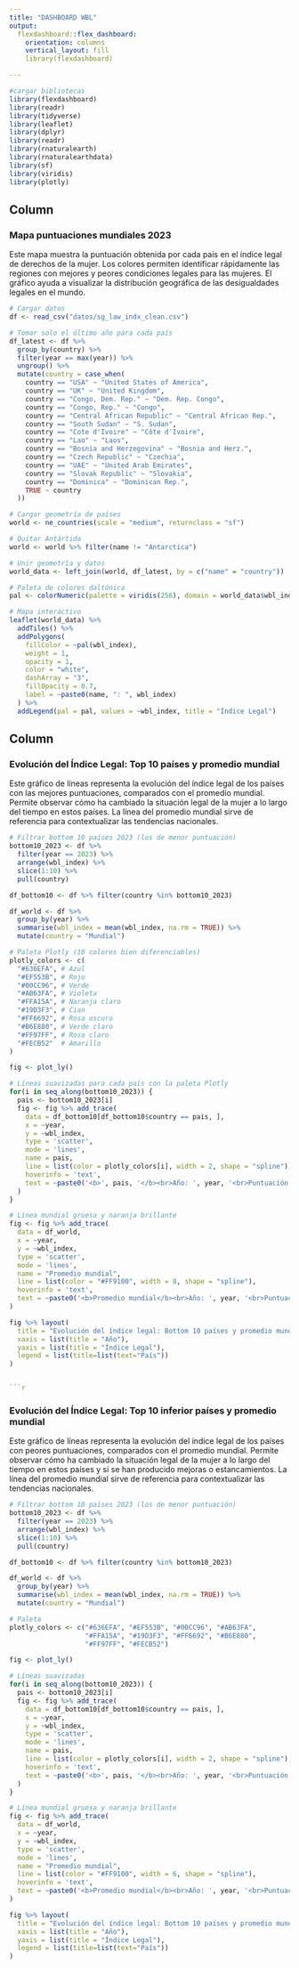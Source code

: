 ```yaml
---
title: "DASHBOARD WBL"
output: 
  flexdashboard::flex_dashboard:
    orientation: columns
    vertical_layout: fill
    library(flexdashboard)

---
```


```r

#cargar bibliotecas
library(flexdashboard)
library(readr)
library(tidyverse)
library(leaflet)
library(dplyr)
library(readr)
library(rnaturalearth)
library(rnaturalearthdata)
library(sf)
library(viridis)
library(plotly)

```

Column {data-width=650}
-----------------------------------------------------------------------

### Mapa puntuaciones mundiales 2023

Este mapa muestra la puntuación obtenida por cada país en el índice legal de derechos de la mujer. Los colores permiten identificar rápidamente las regiones con mejores y peores condiciones legales para las mujeres. El gráfico ayuda a visualizar la distribución geográfica de las desigualdades legales en el mundo.


```r
# Cargar datos
df <- read_csv("datos/sg_law_indx_clean.csv")

# Tomar solo el último año para cada país
df_latest <- df %>%
  group_by(country) %>%
  filter(year == max(year)) %>%
  ungroup() %>%
  mutate(country = case_when(
    country == "USA" ~ "United States of America",
    country == "UK" ~ "United Kingdom",
    country == "Congo, Dem. Rep." ~ "Dem. Rep. Congo",
    country == "Congo, Rep." ~ "Congo",
    country == "Central African Republic" ~ "Central African Rep.",
    country == "South Sudan" ~ "S. Sudan",
    country == "Cote d'Ivoire" ~ "Côte d'Ivoire",
    country == "Lao" ~ "Laos",
    country == "Bosnia and Herzegovina" ~ "Bosnia and Herz.",
    country == "Czech Republic" ~ "Czechia",
    country == "UAE" ~ "United Arab Emirates",
    country == "Slovak Republic" ~ "Slovakia",
    country == "Dominica" ~ "Dominican Rep.",
    TRUE ~ country
  ))

# Cargar geometría de países
world <- ne_countries(scale = "medium", returnclass = "sf")

# Quitar Antártida
world <- world %>% filter(name != "Antarctica")

# Unir geometría y datos
world_data <- left_join(world, df_latest, by = c("name" = "country"))

# Paleta de colores daltónica
pal <- colorNumeric(palette = viridis(256), domain = world_data$wbl_index)

# Mapa interactivo
leaflet(world_data) %>%
  addTiles() %>%
  addPolygons(
    fillColor = ~pal(wbl_index),
    weight = 1,
    opacity = 1,
    color = "white",
    dashArray = "3",
    fillOpacity = 0.7,
    label = ~paste0(name, ": ", wbl_index)
  ) %>%
  addLegend(pal = pal, values = ~wbl_index, title = "Índice Legal")
```

Column {data-width=350}
-----------------------------------------------------------------------

### Evolución del Índice Legal: Top 10 países y promedio mundial

Este gráfico de líneas representa la evolución del índice legal de los países con las mejores puntuaciones, comparados con el promedio mundial. Permite observar cómo ha cambiado la situación legal de la mujer a lo largo del tiempo en estos países. La línea del promedio mundial sirve de referencia para contextualizar las tendencias nacionales.


```r

# Filtrar bottom 10 países 2023 (los de menor puntuación)
bottom10_2023 <- df %>%
  filter(year == 2023) %>%
  arrange(wbl_index) %>%
  slice(1:10) %>%
  pull(country)

df_bottom10 <- df %>% filter(country %in% bottom10_2023)

df_world <- df %>%
  group_by(year) %>%
  summarise(wbl_index = mean(wbl_index, na.rm = TRUE)) %>%
  mutate(country = "Mundial")

# Paleta Plotly (10 colores bien diferenciables)
plotly_colors <- c(
  "#636EFA", # Azul
  "#EF553B", # Rojo
  "#00CC96", # Verde
  "#AB63FA", # Violeta
  "#FFA15A", # Naranja claro
  "#19D3F3", # Cian
  "#FF6692", # Rosa oscuro
  "#B6E880", # Verde claro
  "#FF97FF", # Rosa claro
  "#FECB52"  # Amarillo
)

fig <- plot_ly()

# Líneas suavizadas para cada país con la paleta Plotly
for(i in seq_along(bottom10_2023)) {
  pais <- bottom10_2023[i]
  fig <- fig %>% add_trace(
    data = df_bottom10[df_bottom10$country == pais, ],
    x = ~year,
    y = ~wbl_index,
    type = 'scatter',
    mode = 'lines',
    name = pais,
    line = list(color = plotly_colors[i], width = 2, shape = "spline"),
    hoverinfo = 'text',
    text = ~paste0('<b>', pais, '</b><br>Año: ', year, '<br>Puntuación: ', wbl_index)
  )
}

# Línea mundial gruesa y naranja brillante
fig <- fig %>% add_trace(
  data = df_world,
  x = ~year,
  y = ~wbl_index,
  type = 'scatter',
  mode = 'lines',
  name = "Promedio mundial",
  line = list(color = "#FF9100", width = 8, shape = "spline"),
  hoverinfo = 'text',
  text = ~paste0('<b>Promedio mundial</b><br>Año: ', year, '<br>Puntuación: ', wbl_index)
)

fig %>% layout(
  title = "Evolución del índice legal: Bottom 10 países y promedio mundial",
  xaxis = list(title = "Año"),
  yaxis = list(title = "Índice Legal"),
  legend = list(title=list(text="País"))
)


```r
```


### Evolución del Índice Legal: Top 10 inferior países y promedio mundial

Este gráfico de líneas representa la evolución del índice legal de los países con peores puntuaciones, comparados con el promedio mundial. Permite observar cómo ha cambiado la situación legal de la mujer a lo largo del tiempo en estos países y si se han producido mejoras o estancamientos. La línea del promedio mundial sirve de referencia para contextualizar las tendencias nacionales.

```r

# Filtrar bottom 10 países 2023 (los de menor puntuación)
bottom10_2023 <- df %>%
  filter(year == 2023) %>%
  arrange(wbl_index) %>%
  slice(1:10) %>%
  pull(country)

df_bottom10 <- df %>% filter(country %in% bottom10_2023)

df_world <- df %>%
  group_by(year) %>%
  summarise(wbl_index = mean(wbl_index, na.rm = TRUE)) %>%
  mutate(country = "Mundial")

# Paleta 
plotly_colors <- c("#636EFA", "#EF553B", "#00CC96", "#AB63FA",
                   "#FFA15A", "#19D3F3", "#FF6692", "#B6E880",
                   "#FF97FF", "#FECB52")

fig <- plot_ly()

# Líneas suavizadas
for(i in seq_along(bottom10_2023)) {
  pais <- bottom10_2023[i]
  fig <- fig %>% add_trace(
    data = df_bottom10[df_bottom10$country == pais, ],
    x = ~year,
    y = ~wbl_index,
    type = 'scatter',
    mode = 'lines',
    name = pais,
    line = list(color = plotly_colors[i], width = 2, shape = "spline"),
    hoverinfo = 'text',
    text = ~paste0('<b>', pais, '</b><br>Año: ', year, '<br>Puntuación: ', wbl_index)
  )
}

# Línea mundial gruesa y naranja brillante
fig <- fig %>% add_trace(
  data = df_world,
  x = ~year,
  y = ~wbl_index,
  type = 'scatter',
  mode = 'lines',
  name = "Promedio mundial",
  line = list(color = "#FF9100", width = 6, shape = "spline"),
  hoverinfo = 'text',
  text = ~paste0('<b>Promedio mundial</b><br>Año: ', year, '<br>Puntuación: ', wbl_index)
)

fig %>% layout(
  title = "Evolución del índice legal: Bottom 10 países y promedio mundial",
  xaxis = list(title = "Año"),
  yaxis = list(title = "Índice Legal"),
  legend = list(title=list(text="País"))
)
```